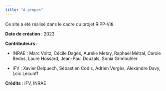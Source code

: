 ```yaml
---
title: "A propos"
---
```


Ce site a été réalisé dans le cadre du projet RIPP-Viti.

**Date de création** : 2023

**Contributeurs** :

-   INRAE : Marc Voltz, Cécile Dagès, Aurélie Metay, Raphaël Métral, Carole Bedos, Laure Hossard, Jean-Paul Douzals, Sonia Grimbuhler

-   IFV : Xavier Delpuech, Sébastien Codis, Adrien Vergès, Alexandre Davy, Loic Lecunff

**Crédits** : IFV, INRAE
